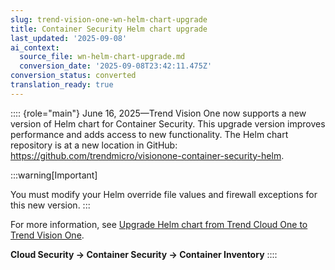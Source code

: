 ```yaml
---
slug: trend-vision-one-wn-helm-chart-upgrade
title: Container Security Helm chart upgrade
last_updated: '2025-09-08'
ai_context:
  source_file: wn-helm-chart-upgrade.md
  conversion_date: '2025-09-08T23:42:11.475Z'
conversion_status: converted
translation_ready: true
---
```


:::: {role="main"}
June 16, 2025—Trend Vision One now supports a new version of Helm chart for Container Security. This upgrade version improves performance and adds access to new functionality. The Helm chart repository is at a new location in GitHub: <https://github.com/trendmicro/visionone-container-security-helm>.

:::warning[Important]

You must modify your Helm override file values and firewall exceptions for this new version.
:::

For more information, see [Upgrade Helm chart from Trend Cloud One to Trend Vision One](upgrade-helm-cloud-one.mdx).

**Cloud Security → Container Security → Container Inventory**
::::
